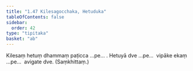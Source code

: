 ```yaml
---
title: "1.47 Kilesagocchaka, Hetuduka"
tableOfContents: false
sidebar:
  order: 42
type: "tipitaka"
basket: "ab"
---
```



<DynamicBreadcrumb />

<Division number="89">

<Paragraph number="276">
Kilesaṃ hetuṃ dhammaṃ paṭicca …pe… .
</Paragraph>

<Paragraph number="277">
Hetuyā dve …pe…  vipāke ekaṃ …pe…  avigate dve. (Saṃkhittaṃ.)
</Paragraph>
</Division>